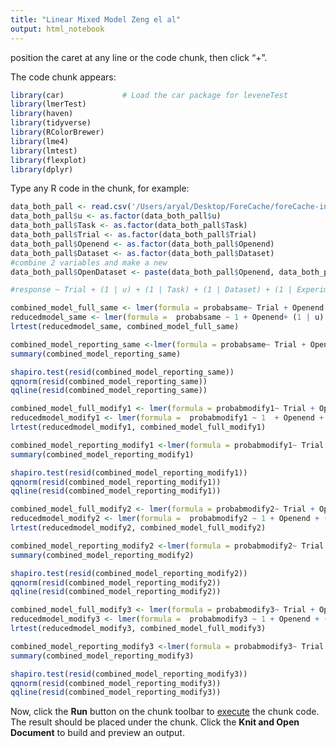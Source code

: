 ```yaml
---
title: "Linear Mixed Model Zeng el al"
output: html_notebook
---
```

position the caret at any line or the code chunk, then click "+".

The code chunk appears:
```r
library(car)             # Load the car package for leveneTest
library(lmerTest)
library(haven)
library(tidyverse)
library(RColorBrewer)
library(lme4)
library(lmtest)
library(flexplot)
library(dplyr)
```

Type any R code in the chunk, for example:
```r
data_both_pall <- read.csv('/Users/aryal/Desktop/ForeCache/foreCache-interaction/ForeCache_Models/data/zheng/mixed-model-data/zheng_both_datasets.csv', stringsAsFactors = TRUE)
data_both_pall$u <- as.factor(data_both_pall$u)
data_both_pall$Task <- as.factor(data_both_pall$Task)
data_both_pall$Trial <- as.factor(data_both_pall$Trial)
data_both_pall$Openend <- as.factor(data_both_pall$Openend)
data_both_pall$Dataset <- as.factor(data_both_pall$Dataset)
#combine 2 variables and make a new
data_both_pall$OpenDataset <- paste(data_both_pall$Openend, data_both_pall$Dataset, sep = "_")
```
```r
#response ~ Trial + (1 | u) + (1 | Task) + (1 | Dataset) + (1 | Experiment) + (1 | Openendedness)

combined_model_full_same <- lmer(formula = probabsame~ Trial + Openend + (1 | u) + (1 | Dataset)  , data = data_both_pall, REML = FALSE)
reducedmodel_same <- lmer(formula =  probabsame ~ 1 + Openend+ (1 | u)  +(1 | Dataset), data = data_both_pall, REML = FALSE)
lrtest(reducedmodel_same, combined_model_full_same)
```
```r
combined_model_reporting_same <-lmer(formula = probabsame~ Trial + Openend + (1 | u) + (1 | Dataset), data = data_both_pall)
summary(combined_model_reporting_same)
```
```r
shapiro.test(resid(combined_model_reporting_same))
qqnorm(resid(combined_model_reporting_same))
qqline(resid(combined_model_reporting_same))
```
```r
combined_model_full_modify1 <- lmer(formula = probabmodify1~ Trial + Openend + (1 | u) + (1 | Dataset) , data = data_both_pall, REML = FALSE)
reducedmodel_modify1 <- lmer(formula =  probabmodify1 ~ 1  + Openend + (1 | u) + (1 | Dataset), data = data_both_pall, REML = FALSE)
lrtest(reducedmodel_modify1, combined_model_full_modify1)
```
```r
combined_model_reporting_modify1 <-lmer(formula = probabmodify1~ Trial + Openend + (1 | u) + (1 | Dataset), data = data_both_pall)
summary(combined_model_reporting_modify1)
```
```r
shapiro.test(resid(combined_model_reporting_modify1))
qqnorm(resid(combined_model_reporting_modify1))
qqline(resid(combined_model_reporting_modify1))
```
```r
combined_model_full_modify2 <- lmer(formula = probabmodify2~ Trial + Openend + (1 | u) + (1 | Dataset), data = data_both_pall, REML = FALSE)
reducedmodel_modify2 <- lmer(formula =  probabmodify2 ~ 1 + Openend + (1 | u) + (1 | Dataset), data = data_both_pall, REML = FALSE)
lrtest(reducedmodel_modify2, combined_model_full_modify2)
```
```r
combined_model_reporting_modify2 <-lmer(formula = probabmodify2~ Trial + Openend + (1 | u) + (1 | Dataset), data = data_both_pall)
summary(combined_model_reporting_modify2)
```
```r
shapiro.test(resid(combined_model_reporting_modify2))
qqnorm(resid(combined_model_reporting_modify2))
qqline(resid(combined_model_reporting_modify2))
```

```r
combined_model_full_modify3 <- lmer(formula = probabmodify3~ Trial + Openend + (1 | u) + (1 | Dataset), data = data_both_pall, REML = FALSE)
reducedmodel_modify3 <- lmer(formula =  probabmodify3 ~ 1 + Openend + (1 | u) + (1 | Dataset), data = data_both_pall, REML = FALSE)
lrtest(reducedmodel_modify3, combined_model_full_modify3)
```
```r
combined_model_reporting_modify3 <-lmer(formula = probabmodify3~ Trial + (1 | u) + (1 | Dataset), data = data_both_pall)
summary(combined_model_reporting_modify3)
```
```r
shapiro.test(resid(combined_model_reporting_modify3))
qqnorm(resid(combined_model_reporting_modify3))
qqline(resid(combined_model_reporting_modify3))
```

Now, click the **Run** button on the chunk toolbar to [execute](https://www.jetbrains.com/help/pycharm/r-markdown.html#run-r-code) the chunk code. The result should be placed under the chunk.
Click the **Knit and Open Document** to build and preview an output.
